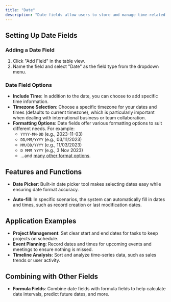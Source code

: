 ```yaml
---
title: "Date"
description: "Date fields allow users to store and manage time-related information. They can be used to store simple dates or include specific time and timezone information, making them ideal for tracking project progress, event dates, due dates, and more."
---
```


## Setting Up Date Fields

### Adding a Date Field

1. Click "Add Field" in the table view.
2. Name the field and select "Date" as the field type from the dropdown menu.

### Date Field Options

* **Include Time**: In addition to the date, you can choose to add specific time information.
* **Timezone Selection**: Choose a specific timezone for your dates and times (defaults to current timezone), which is particularly important when dealing with international business or team collaboration.
* **Formatting Options**: Date fields offer various formatting options to suit different needs. For example:
  * `YYYY-MM-DD` (e.g., 2023-11-03)
  * `DD/MM/YYYY` (e.g., 03/11/2023)
  * `MM/DD/YYYY` (e.g., 11/03/2023)
  * `D MMM YYYY` (e.g., 3 Nov 2023)
  * ...and [many other format options](/en/basic/field/common/formatter).

## Features and Functions

* **Date Picker**: Built-in date picker tool makes selecting dates easy while ensuring date format accuracy.

* **Auto-fill**: In specific scenarios, the system can automatically fill in dates and times, such as record creation or last modification dates.

## Application Examples

* **Project Management**: Set clear start and end dates for tasks to keep projects on schedule.
* **Event Planning**: Record dates and times for upcoming events and meetings to ensure nothing is missed.
* **Timeline Analysis**: Sort and analyze time-series data, such as sales trends or user activity.

## Combining with Other Fields

* **Formula Fields**: Combine date fields with formula fields to help calculate date intervals, predict future dates, and more.
